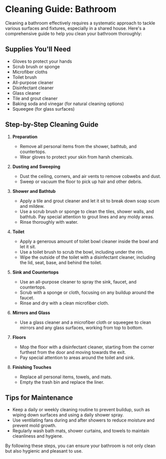 
# Cleaning Guide: Bathroom

<Frame url='https://youtu.be/QMi56Db0U_o' />
Cleaning a bathroom effectively requires a systematic approach to tackle various
surfaces and fixtures, especially in a shared house. Here's a comprehensive guide
to help you clean your bathroom thoroughly:

## Supplies You'll Need

- Gloves to protect your hands
- Scrub brush or sponge
- Microfiber cloths
- Toilet brush
- All-purpose cleaner
- Disinfectant cleaner
- Glass cleaner
- Tile and grout cleaner
- Baking soda and vinegar (for natural cleaning options)
- Squeegee (for glass surfaces)

## Step-by-Step Cleaning Guide

1. **Preparation**

   - Remove all personal items from the shower, bathtub, and countertops.
   - Wear gloves to protect your skin from harsh chemicals.

2. **Dusting and Sweeping**

   - Dust the ceiling, corners, and air vents to remove cobwebs and dust.
   - Sweep or vacuum the floor to pick up hair and other debris.

3. **Shower and Bathtub**

   - Apply a tile and grout cleaner and let it sit to break down soap scum and mildew.
   - Use a scrub brush or sponge to clean the tiles, shower walls, and bathtub. Pay special attention to grout lines and any moldy areas.
   - Rinse thoroughly with water.

4. **Toilet**

   - Apply a generous amount of toilet bowl cleaner inside the bowl and let it sit.
   - Use a toilet brush to scrub the bowl, including under the rim.
   - Wipe the outside of the toilet with a disinfectant cleaner, including the lid, seat, base, and behind the toilet.

5. **Sink and Countertops**

   - Use an all-purpose cleaner to spray the sink, faucet, and countertops.
   - Scrub with a sponge or cloth, focusing on any buildup around the faucet.
   - Rinse and dry with a clean microfiber cloth.

6. **Mirrors and Glass**

   - Use a glass cleaner and a microfiber cloth or squeegee to clean mirrors and any glass surfaces, working from top to bottom.

7. **Floors**

   - Mop the floor with a disinfectant cleaner, starting from the corner furthest from the door and moving towards the exit.
   - Pay special attention to areas around the toilet and sink.

8. **Finishing Touches**
   - Replace all personal items, towels, and mats.
   - Empty the trash bin and replace the liner.

## Tips for Maintenance

- Keep a daily or weekly cleaning routine to prevent buildup, such as wiping down surfaces and using a daily shower spray.
- Use ventilating fans during and after showers to reduce moisture and prevent mold growth.
- Regularly wash bath mats, shower curtains, and towels to maintain cleanliness and hygiene.

By following these steps, you can ensure your bathroom is not only clean but also hygienic and pleasant to use.
